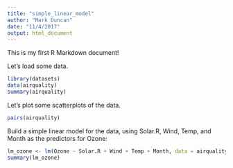 ```yaml
---
title: "simple_linear_model"
author: "Mark Duncan"
date: "11/4/2017"
output: html_document
---
```


This is my first R Markdown document! 

Let's load some data.

```r
library(datasets)
data(airquality)
summary(airquality)
```

Let's plot some scatterplots of the data.

```r
pairs(airquality)
```

Build a simple linear model for the data, using Solar.R, Wind, Temp, and Month as the predictors for Ozone:

```r
lm_ozone <- lm(Ozone ~ Solar.R + Wind + Temp + Month, data = airquality)
summary(lm_ozone)
```

